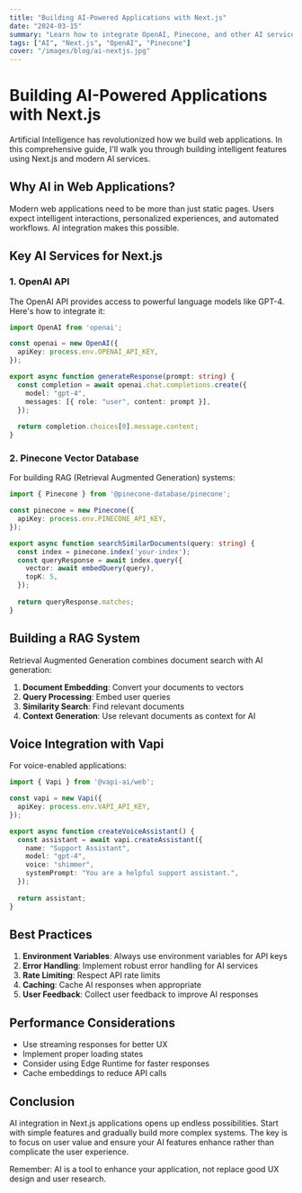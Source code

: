 ```yaml
---
title: "Building AI-Powered Applications with Next.js"
date: "2024-03-15"
summary: "Learn how to integrate OpenAI, Pinecone, and other AI services into your Next.js applications. From RAG systems to voice assistants, discover practical patterns for building intelligent web apps."
tags: ["AI", "Next.js", "OpenAI", "Pinecone"]
cover: "/images/blog/ai-nextjs.jpg"
---
```


# Building AI-Powered Applications with Next.js

Artificial Intelligence has revolutionized how we build web applications. In this comprehensive guide, I'll walk you through building intelligent features using Next.js and modern AI services.

## Why AI in Web Applications?

Modern web applications need to be more than just static pages. Users expect intelligent interactions, personalized experiences, and automated workflows. AI integration makes this possible.

## Key AI Services for Next.js

### 1. OpenAI API
The OpenAI API provides access to powerful language models like GPT-4. Here's how to integrate it:

```typescript
import OpenAI from 'openai';

const openai = new OpenAI({
  apiKey: process.env.OPENAI_API_KEY,
});

export async function generateResponse(prompt: string) {
  const completion = await openai.chat.completions.create({
    model: "gpt-4",
    messages: [{ role: "user", content: prompt }],
  });
  
  return completion.choices[0].message.content;
}
```

### 2. Pinecone Vector Database
For building RAG (Retrieval Augmented Generation) systems:

```typescript
import { Pinecone } from '@pinecone-database/pinecone';

const pinecone = new Pinecone({
  apiKey: process.env.PINECONE_API_KEY,
});

export async function searchSimilarDocuments(query: string) {
  const index = pinecone.index('your-index');
  const queryResponse = await index.query({
    vector: await embedQuery(query),
    topK: 5,
  });
  
  return queryResponse.matches;
}
```

## Building a RAG System

Retrieval Augmented Generation combines document search with AI generation:

1. **Document Embedding**: Convert your documents to vectors
2. **Query Processing**: Embed user queries
3. **Similarity Search**: Find relevant documents
4. **Context Generation**: Use relevant documents as context for AI

## Voice Integration with Vapi

For voice-enabled applications:

```typescript
import { Vapi } from '@vapi-ai/web';

const vapi = new Vapi({
  apiKey: process.env.VAPI_API_KEY,
});

export async function createVoiceAssistant() {
  const assistant = await vapi.createAssistant({
    name: "Support Assistant",
    model: "gpt-4",
    voice: "shimmer",
    systemPrompt: "You are a helpful support assistant.",
  });
  
  return assistant;
}
```

## Best Practices

1. **Environment Variables**: Always use environment variables for API keys
2. **Error Handling**: Implement robust error handling for AI services
3. **Rate Limiting**: Respect API rate limits
4. **Caching**: Cache AI responses when appropriate
5. **User Feedback**: Collect user feedback to improve AI responses

## Performance Considerations

- Use streaming responses for better UX
- Implement proper loading states
- Consider using Edge Runtime for faster responses
- Cache embeddings to reduce API calls

## Conclusion

AI integration in Next.js applications opens up endless possibilities. Start with simple features and gradually build more complex systems. The key is to focus on user value and ensure your AI features enhance rather than complicate the user experience.

Remember: AI is a tool to enhance your application, not replace good UX design and user research. 